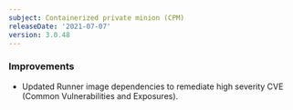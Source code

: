 ```yaml
---
subject: Containerized private minion (CPM)
releaseDate: '2021-07-07'
version: 3.0.48
---
```



### Improvements

* Updated Runner image dependencies to remediate high severity CVE (Common Vulnerabilities and Exposures).
